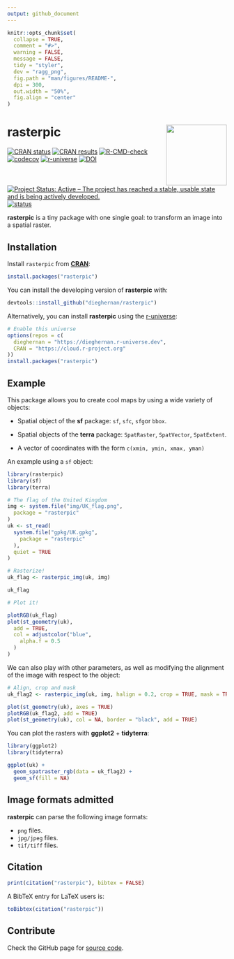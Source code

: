 ```yaml
---
output: github_document
---
```


<!-- README.md is generated from README.Rmd. Please edit that file -->

```r
knitr::opts_chunk$set(
  collapse = TRUE,
  comment = "#>",
  warning = FALSE,
  message = FALSE,
  tidy = "styler",
  dev = "ragg_png",
  fig.path = "man/figures/README-",
  dpi = 300,
  out.width = "50%",
  fig.align = "center"
)
```

# rasterpic <img src="man/figures/logo.png" align="right" height="139"/>

<!-- badges: start -->

[![CRAN
status](https://www.r-pkg.org/badges/version/rasterpic)](https://CRAN.R-project.org/package=rasterpic)
[![CRAN
results](https://badges.cranchecks.info/worst/rasterpic.svg)](https://cran.r-project.org/web/checks/check_results_rasterpic.html)
[![R-CMD-check](https://github.com/dieghernan/rasterpic/actions/workflows/check-full.yaml/badge.svg)](https://github.com/dieghernan/rasterpic/actions/workflows/check-full.yaml)
[![codecov](https://codecov.io/gh/dieghernan/rasterpic/branch/main/graph/badge.svg?token=jSZ4RIsj91)](https://app.codecov.io/gh/dieghernan/rasterpic)
[![r-universe](https://dieghernan.r-universe.dev/badges/rasterpic)](https://dieghernan.r-universe.dev/)
[![DOI](https://img.shields.io/badge/DOI-10.5281/zenodo.5910095-blue)](https://doi.org/10.5281/zenodo.5910095)
[![Project Status: Active – The project has reached a stable, usable state and
is being actively
developed.](https://www.repostatus.org/badges/latest/active.svg)](https://www.repostatus.org/#active)
[![status](https://tinyverse.netlify.com/badge/rasterpic)](https://CRAN.R-project.org/package=rasterpic)

<!-- badges: end -->

**rasterpic** is a tiny package with one single goal: to transform an image into
a spatial raster.

## Installation

Install `rasterpic` from
[**CRAN**](https://CRAN.R-project.org/package=rasterpic):

```r
install.packages("rasterpic")
```

You can install the developing version of **rasterpic** with:

```r
devtools::install_github("dieghernan/rasterpic")
```

Alternatively, you can install **rasterpic** using the
[r-universe](https://dieghernan.r-universe.dev/ui#builds):

```r
# Enable this universe
options(repos = c(
  dieghernan = "https://dieghernan.r-universe.dev",
  CRAN = "https://cloud.r-project.org"
))
install.packages("rasterpic")
```

## Example

This package allows you to create cool maps by using a wide variety of objects:

-   Spatial object of the **sf** package: `sf`, `sfc`, `sfg`or `bbox`.

-   Spatial objects of the **terra** package: `SpatRaster`, `SpatVector`,
    `SpatExtent`.

-   A vector of coordinates with the form `c(xmin, ymin, xmax, yman)`

An example using a `sf` object:

```r
library(rasterpic)
library(sf)
library(terra)

# The flag of the United Kingdom
img <- system.file("img/UK_flag.png",
  package = "rasterpic"
)
uk <- st_read(
  system.file("gpkg/UK.gpkg",
    package = "rasterpic"
  ),
  quiet = TRUE
)

# Rasterize!
uk_flag <- rasterpic_img(uk, img)

uk_flag

# Plot it!

plotRGB(uk_flag)
plot(st_geometry(uk),
  add = TRUE,
  col = adjustcolor("blue",
    alpha.f = 0.5
  )
)
```

We can also play with other parameters, as well as modifying the alignment of
the image with respect to the object:

```r
# Align, crop and mask
uk_flag2 <- rasterpic_img(uk, img, halign = 0.2, crop = TRUE, mask = TRUE)

plot(st_geometry(uk), axes = TRUE)
plotRGB(uk_flag2, add = TRUE)
plot(st_geometry(uk), col = NA, border = "black", add = TRUE)
```

You can plot the rasters with **ggplot2** + **tidyterra**:

```r
library(ggplot2)
library(tidyterra)

ggplot(uk) +
  geom_spatraster_rgb(data = uk_flag2) +
  geom_sf(fill = NA)
```

## Image formats admitted

**rasterpic** can parse the following image formats:

-   `png` files.
-   `jpg/jpeg` files.
-   `tif/tiff` files.

## Citation

```r
print(citation("rasterpic"), bibtex = FALSE)
```

A BibTeX entry for LaTeX users is:

```r
toBibtex(citation("rasterpic"))
```

## Contribute

Check the GitHub page for [source
code](https://github.com/dieghernan/rasterpic/).
